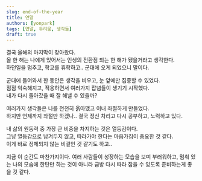 ```yaml
---
slug: end-of-the-year
title: 연말
authors: [yonpark]
tags: [연말, 두려움, 생각들]
draft: true
---
```


결국 올해의 마지막이 찾아왔다.<br/>
올 한 해는 나에게 있어서는 인생의 전환점 되는 한 해가 됐을거라고 생각한다.<br/>
하던일을 멈추고, 학교를 휴학하고.. 군대에 오게 되었으니 말이다.

군대에 들어와서 한 동안은 생각을 비우고, 눈 앞에만 집중할 수 있었다.<br/>
점점 익숙해지고, 적응하면서 여러가지 잡념들이 생기기 시작했다.<br/>
내가 다시 돌아갔을 때 잘 해낼 수 있을까?

여러가지 생각들은 나를 천천히 옭아맸고 이내 좌절하게 만들었다.<br/>
하지만 언제까지 좌절만 하겠나.. 결국 정신 차리고 다시 공부하고, 노력하고 있다.

내 삶의 원동력 중 가장 큰 비중을 차지하는 것은 열등감이다.<br/>
그냥 열등감으로 남겨두지 않고, 따라가야 한다는 마음가짐이 중요한 것 같다. <br/>
이게 바로 정체되지 않는 비결인 것 같기도 하고..

지금 이 순간도 마찬가지이다. 여러 사람들이 성장하는 모습을 보며 부러워하고, 멈춰 있는 나의 모습에 한탄만 하는 것이 아니라
금방 다시 따라 잡을 수 있도록 준비하는게 좋을 것 같다.
